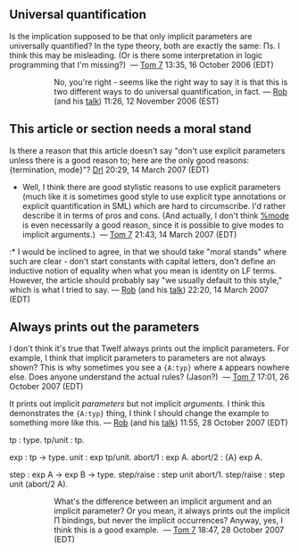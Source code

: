 == Universal quantification ==

Is the implication supposed to be that only implicit parameters are universally quantified? In the type theory, both are exactly the same: Πs. I think this may be misleading. (Or is there some interpretation in logic programming that I'm missing?) &nbsp;&mdash;&nbsp;[[User:Tom7|Tom 7]] 13:35, 16 October 2006 (EDT)
:: No, you're right - seems like the right way to say it is that this is two different ways to do universal quantification, in fact. — [[User:rsimmons|Rob]] (and his [[User talk:rsimmons|talk]]) 11:26, 12 November 2006 (EST)

== This article or section needs a moral stand ==

Is there a reason that this article doesn't say "don't use explicit parameters unless there is a good reason to; here are the only good reasons: {termination, mode}"? [[User:Drl|Drl]] 20:29, 14 March 2007 (EDT)
* Well, I think there are good stylistic reasons to use explicit parameters (much like it is sometimes good style to use explicit type annotations or explicit quantification in SML) which are hard to circumscribe. I'd rather describe it in terms of pros and cons. (And actually, I don't think [[%mode]] is even necessarily a good reason, since it is possible to give modes to implicit arguments.) &nbsp;&mdash;&nbsp;[[User:Tom7|Tom 7]] 21:43, 14 March 2007 (EDT)
:* I would be inclined to agree, in that we should take "moral stands" where such are clear - don't start constants with capital letters, don't define an inductive notion of equality when what you mean is identity on LF terms. However, the article should probably say "we usually default to this style," which is what I tried to say. — [[User:rsimmons|Rob]] (and his [[User talk:rsimmons|talk]]) 22:20, 14 March 2007 (EDT)

== Always prints out the parameters ==

I don't think it's true that Twelf always prints out the implicit parameters. For example, I think that implicit parameters to parameters are not always shown? This is why sometimes you see a <tt>{A:typ}</tt> where <tt>A</tt> appears nowhere else. Does anyone understand the actual rules? (Jason?) &nbsp;&mdash;&nbsp;[[User:Tom7|Tom 7]] 17:01, 26 October 2007 (EDT)

It prints out implicit ''parameters'' but not implicit ''arguments.'' I think this demonstrates the <tt>{A:typ}</tt> thing, I think I should change the example to something more like this. — [[User:rsimmons|Rob]] (and his [[User talk:rsimmons|talk]]) 11:55, 28 October 2007 (EDT)

<twelf>

tp : type.
tp/unit : tp.

exp : tp -> type.
unit : exp tp/unit.
abort/1 : exp A.
abort/2 : {A} exp A.

</twelf><twelf check=decl>

step : exp A -> exp B -> type.
step/raise : step unit abort/1.
step/raise : step unit (abort/2 A).

</twelf>
:: What's the difference between an implicit argument and an implicit parameter? Or you mean, it always prints out the implicit Π bindings, but never the implicit occurrences? Anyway, yes, I think this is a good example. &nbsp;&mdash;&nbsp;[[User:Tom7|Tom 7]] 18:47, 28 October 2007 (EDT)